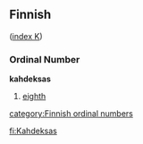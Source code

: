 ==Finnish==
([[Wiktionary:Finnish_index_k|index K]])

===Ordinal Number===
'''kahdeksas'''
#[[eighth]]

[[category:Finnish ordinal numbers]]

[[fi:Kahdeksas]]